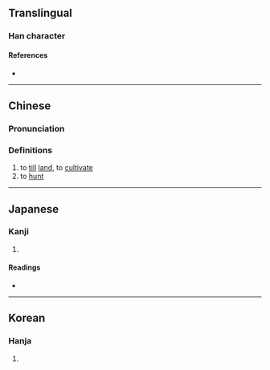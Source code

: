 {{character info/new}}
==Translingual==

===Han character===
{{Han char|rn=102|rad=田|as=04|sn=9|four=68040|canj=WOK|ids=⿰田攵}}

====References====
* {{Han ref|kx=0760.170|dkj=21774|dj=1170.100|hdz=42533.090|uh=754B|ud=30027|bh=ACCB|bd=44235}}

----

==Chinese==
{{zh-forms|alt=田,佃,甸,𤝗-“hunt”}}

===Pronunciation===
{{zh-pron
|m=tián
|m-s=
|c=tin4
|c-t=
|g=
|h=pfs=
|j=
|md=
|mn=
|mn-t=
|w=
|x=
|mc=y
|oc=y
|cat=hanzi
}}

===Definitions===
{{zh-hanzi}}

# to [[till]] [[land]], to [[cultivate]]
# to [[hunt]]

----

==Japanese==

===Kanji===
{{ja-kanji|grade=|rs=田04}}

# {{defn|lang=ja|sort=田04}}

====Readings====
* {{ja-readings|on=[[てん]] (ten), [[でん]] (den)|kun=[[かり]] (kari)|nanori=}}

----

==Korean==

===Hanja===
{{ko-hanja|hangeul=전|eumhun=|rv=jeon|mr=chŏn|y=cen}}

# {{defn|lang=ko|sort=田04}}
